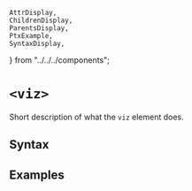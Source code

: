     AttrDisplay,
    ChildrenDisplay,
    ParentsDisplay,
    PtxExample,
    SyntaxDisplay,
} from "../../../components";

# `<viz>`

Short description of what the `viz` element does.

## Syntax

<SyntaxDisplay name="viz" />

## Examples

    